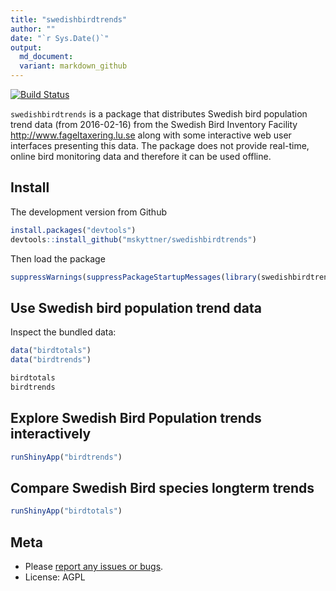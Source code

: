 ```yaml
---
title: "swedishbirdtrends"
author: ""
date: "`r Sys.Date()`"
output:
  md_document:
  variant: markdown_github
---
```

  
[![Build Status](https://api.travis-ci.org/mskyttner/swedishbirdtrends.png)](https://travis-ci.org/mskyttner/swedishbirdtrends)

`swedishbirdtrends` is a package that distributes Swedish bird population trend data (from 2016-02-16) from the Swedish Bird Inventory Facility <http://www.fageltaxering.lu.se> along with some interactive web user interfaces presenting this data. The package does not provide real-time, online bird monitoring data and therefore it can be used offline. 

## Install

The development version from Github

```r
install.packages("devtools")
devtools::install_github("mskyttner/swedishbirdtrends")
```
Then load the package

```r
suppressWarnings(suppressPackageStartupMessages(library(swedishbirdtrends)))
```

## Use Swedish bird population trend data

Inspect the bundled data:

```r

data("birdtotals")
data("birdtrends")

birdtotals
birdtrends

```

## Explore Swedish Bird Population trends interactively

```r
runShinyApp("birdtrends")
```

## Compare Swedish Bird species longterm trends
```r
runShinyApp("birdtotals")
```

## Meta

* Please [report any issues or bugs](https://github.com/mskyttner/swedishbirdtrends/issues).
* License: AGPL